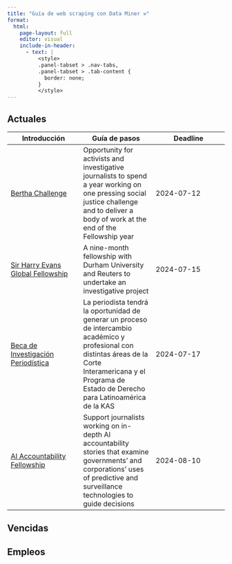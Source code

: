 ```yaml
---
title: "Guía de web scraping con Data Miner ⚒️"
format: 
  html:
    page-layout: full
    editor: visual
    include-in-header:
      - text: |
          <style>
          .panel-tabset > .nav-tabs,
          .panel-tabset > .tab-content {
            border: none;
          }
          </style>
---
```


::: {.panel-tabset .nav-pills}

## Actuales

| Introducción | Guía de pasos | Deadline |
| --- | --- | --- |
| [Bertha Challenge](https://berthafoundation.org/story/bertha-challenge-2025/) | Opportunity for activists and investigative journalists to spend a year working on one pressing social justice challenge and to deliver a body of work at the end of the Fellowship year | 2024-07-12 |
| [Sir Harry Evans Global Fellowship ](https://www.durham.ac.uk/sir-harry-evans-memorial-fund/global-fellowship/) | A nine-month fellowship with Durham University and Reuters to undertake an investigative project | 2024-07-15 |
| [Beca de Investigación Periodística](https://www.corteidh.or.cr/tablas/dialoga/beca.html) | La periodista tendrá la oportunidad de generar un proceso de intercambio académico y profesional con distintas áreas de la Corte Interamericana y el Programa de Estado de Derecho para Latinoamérica de la KAS | 2024-07-17 |
| [AI Accountability Fellowship](https://pulitzercenter.org/grants-fellowships/opportunities-journalists/ai-accountability-fellowships) | Support journalists working on in-depth AI accountability stories that examine governments' and corporations’ uses of predictive and surveillance technologies to guide decisions | 2024-08-10 |

## Vencidas


## Empleos

:::